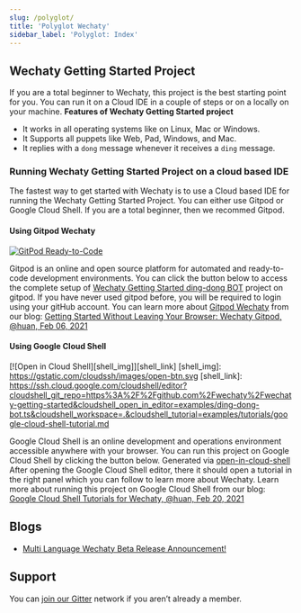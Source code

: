 ```yaml
---
slug: /polyglot/
title: 'Polyglot Wechaty'
sidebar_label: 'Polyglot: Index'
---
```


<!-- MDX import -->


<Badges />

<PolyglotTable />

## Wechaty Getting Started Project

If you are a total beginner to Wechaty, this project is the best starting point for you. You can run it on a Cloud IDE in a couple of steps or on a locally on your machine.
**Features of Wechaty Getting Started project**

* It works in all operating systems like on Linux, Mac or Windows.
* It Supports all puppets like Web, Pad, Windows, and Mac.
* It replies with a `dong` message whenever it receives a `ding` message.

### Running Wechaty Getting Started Project on a cloud based IDE

The fastest way to get started with Wechaty is to use a Cloud based IDE for running the Wechaty Getting Started Project. You can either use Gitpod or Google Cloud Shell.
If you are a total beginner, then we recommed Gitpod.

#### Using Gitpod Wechaty

[![GitPod Ready-to-Code][gitpod_img]][gitpod_link]

[gitpod_img]: https://img.shields.io/badge/Gitpod-Ready--to--Code-blue?logo=gitpod
[gitpod_link]: https://gitpod.io/#https://github.com/wechaty/wechaty-getting-started

Gitpod  is an online and open source platform for automated and ready-to-code development environments. You can click the button below to access the complete setup of [Wechaty Getting Started ding-dong BOT](examples/ding-dong-bot.ts) project on gitpod. If you have never used gitpod before, you will be required to login using your gitHub account.
You can learn more about [Gitpod  Wechaty](docs/gitpod.md) from our blog: [Getting Started Without Leaving Your Browser: Wechaty Gitpod, @huan, Feb 06, 2021](https://wechaty.js.org/2021/02/06/wechaty-getting-started-without-leave-your-browser/)

#### Using Google Cloud Shell

[![Open in Cloud Shell][shell_img]][shell_link]
[shell_img]: https://gstatic.com/cloudssh/images/open-btn.svg
[shell_link]: https://ssh.cloud.google.com/cloudshell/editor?cloudshell_git_repo=https%3A%2F%2Fgithub.com%2Fwechaty%2Fwechaty-getting-started&cloudshell_open_in_editor=examples/ding-dong-bot.ts&cloudshell_workspace=.&cloudshell_tutorial=examples/tutorials/google-cloud-shell-tutorial.md

Google Cloud Shell is an online development and operations environment accessible anywhere with your browser. You can run this project on Google Cloud Shell by clicking the button below.
Generated via [open-in-cloud-shell](https://cloud.google.com/shell/docs/open-in-cloud-shell)
After opening the Google Cloud Shell editor, there  it should open  a tutorial in the right panel which you can follow to learn more about Wechaty.
Learn more about running this project on Google Cloud Shell from our blog: [Google Cloud Shell Tutorials for Wechaty, @huan, Feb 20, 2021](https://wechaty.js.org/2021/02/20/google-cloud-shell-tutorials/)

## Blogs

- [Multi Language Wechaty Beta Release Announcement!](https://wechaty.js.org/2020/06/19/multi-language-wechaty-beta-release/)

## Support

You can [join our Gitter](https://gitter.im/wechaty/wechaty) network if you aren’t already a member.
